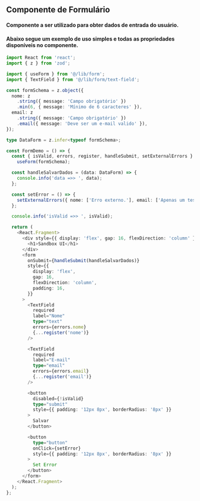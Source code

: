 ## Componente de Formulário

#### Componente a ser utilizado para obter dados de entrada do usuário.

#### Abaixo segue um exemplo de uso simples e todas as propriedades disponíveis no componente.

```ts
import React from 'react';
import { z } from 'zod';

import { useForm } from '@/lib/form';
import { TextField } from '@/lib/form/text-field';

const formSchema = z.object({
  nome: z
    .string({ message: 'Campo obrigatório' })
    .min(6, { message: 'Mínimo de 6 caracteres' }),
  email: z
    .string({ message: 'Campo obrigatório' })
    .email({ message: 'Deve ser um e-mail valido' }),
});

type DataForm = z.infer<typeof formSchema>;

const FormDemo = () => {
  const { isValid, errors, register, handleSubmit, setExternalErrors } =
    useForm(formSchema);

  const handleSalvarDados = (data: DataForm) => {
    console.info('data =>> ', data);
  };

  const setError = () => {
    setExternalErrors({ nome: ['Erro externo.'], email: ['Apenas um teste'] });
  };

  console.info('isValid =>> ', isValid);

  return (
    <React.Fragment>
      <div style={{ display: 'flex', gap: 16, flexDirection: 'column' }}>
        <h1>Sandbox UI</h1>
      </div>
      <form
        onSubmit={handleSubmit(handleSalvarDados)}
        style={{
          display: 'flex',
          gap: 16,
          flexDirection: 'column',
          padding: 16,
        }}
      >
        <TextField
          required
          label="Nome"
          type="text"
          errors={errors.nome}
          {...register('nome')}
        />

        <TextField
          required
          label="E-mail"
          type="email"
          errors={errors.email}
          {...register('email')}
        />

        <button
          disabled={!isValid}
          type="submit"
          style={{ padding: '12px 8px', borderRadius: '8px' }}
        >
          Salvar
        </button>

        <button
          type="button"
          onClick={setError}
          style={{ padding: '12px 8px', borderRadius: '8px' }}
        >
          Set Error
        </button>
      </form>
    </React.Fragment>
  );
};
```
